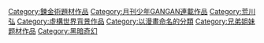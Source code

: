 {{noteTA
|T=zh-hans:Category:钢之炼金术师;zh-hant:Category:鋼之鍊金術師;
|G1=FullmetalAlchemist
}}
{{Catmore}}
{{Commonscat|Fullmetal Alchemist}}

{{DEFAULTSORT:Hagane no Renkinjutsush}}
[[Category:鍊金術題材作品|Category:鍊金術題材作品]]
[[Category:月刊少年GANGAN連載作品|Category:月刊少年GANGAN連載作品]]
[[Category:荒川弘|Category:荒川弘]]
[[Category:虛構世界背景作品|Category:虛構世界背景作品]]
[[Category:以漫畫命名的分類|Category:以漫畫命名的分類]]
[[Category:兄弟姐妹题材作品|Category:兄弟姐妹题材作品]]
[[Category:黑暗奇幻|Category:黑暗奇幻]]